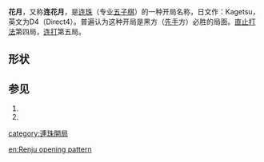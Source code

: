 '''花月'''，又称'''连花月'''，是[[连珠|连珠]]（专业[[五子棋|五子棋]]）的一种开局名称，日文作：Kagetsu，英文为D4（Direct4）。普遍认为这种开局是黑方（[[先手|先手]]方）必胜的局面。[[直止打法|直止打法]]第四局，[[连打|连打]]第五局。

==形状==

{{Goban 5x5|=  |  |  |  |  |  |  |  |  w2|  b3|  |  |  |  b1|  |  |  |  |  |  |  |  |  |  |  |  |24|u=u|d=d|l=l|r=r}}
==参见==

#{{cite web | url=http://www.ljrenju.cn/croom/index.htm#Openning | title=开局精解 | accessdate=2012-07-12 | archive-url=https://web.archive.org/web/20121016194821/http://www.ljrenju.cn/croom/index.htm#Openning | archive-date=2012-10-16 | dead-url=yes }}
#{{cite web | url=http://bbs.pc186.com/thread-27255-1-1.html | title=五子棋开局棋谱 | accessdate=2012-07-12 | archive-date=2012-10-16 | archive-url=https://web.archive.org/web/20121016214516/http://bbs.pc186.com/thread-27255-1-1.html | dead-url=yes }}

{{五子棋开局}}
{{棋类小作品}}

[[category:連珠開局|category:連珠開局]]

[[en:Renju_opening_pattern|en:Renju opening pattern]]